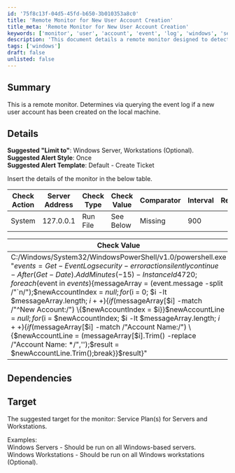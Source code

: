 ```yaml
---
id: '75f8c13f-04d5-45fd-b650-3b010353a8c0'
title: 'Remote Monitor for New User Account Creation'
title_meta: 'Remote Monitor for New User Account Creation'
keywords: ['monitor', 'user', 'account', 'event', 'log', 'windows', 'server', 'workstation']
description: 'This document details a remote monitor designed to detect the creation of new user accounts on local machines by querying the event log. It includes suggested configurations for alert styles and templates, as well as example check actions and values for implementation.'
tags: ['windows']
draft: false
unlisted: false
---
```

## Summary

This is a remote monitor. Determines via querying the event log if a new user account has been created on the local machine.

## Details

**Suggested "Limit to"**: Windows Server, Workstations (Optional).  
**Suggested Alert Style**: Once  
**Suggested Alert Template**: Default - Create Ticket  

Insert the details of the monitor in the below table.

| Check Action | Server Address | Check Type | Check Value | Comparator | Interval | Result |
|--------------|----------------|-------------|-------------|------------|----------|--------|
| System       | 127.0.0.1     | Run File    | See Below   | Missing    | 900      |        |

| Check Value |
|-------------|
| C:/Windows/System32/WindowsPowerShell/v1.0/powershell.exe "$events = Get-EventLog security -erroraction silentlycontinue -After (Get-Date).AddMinutes(-15) -InstanceId 4720;foreach($event in $events) \{$messageArray = $($event.message -split /"`n/");$newAccountIndex = $null;for($i = 0; $i -lt $messageArray.length; $i++) \{if($messageArray[$i] -match /"^New Account:/") \{$newAccountIndex = $i}}$newAccountLine = $null;for($i = $newAccountIndex; $i -lt $messageArray.length; $i++) \{if($messageArray[$i] -match /"Account Name:/") \{$newAccountLine = $($messageArray[$i].Trim() -replace /"Account Name: */",'');$result = $newAccountLine.Trim();break}}$result}" |

## Dependencies

## Target

The suggested target for the monitor: Service Plan(s) for Servers and Workstations.

Examples:  
Windows Servers - Should be run on all Windows-based servers.  
Windows Workstations - Should be run on all Windows workstations (Optional).













